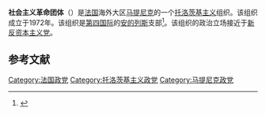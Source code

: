 '''社会主义革命团体'''（{{lang-fr|Groupe révolution socialiste}}）是[[法国|法国]]海外大区[[马提尼克|马提尼克]]的一个[[托洛茨基主义|托洛茨基主义]]组织。该组织成立于1972年。该组织是[[第四国际|第四国际]]的[[安的列斯群島|安的列斯]]支部<ref>{{Cite web |url=https://fourth.international/amerique-latine/36 |title=Groupe révolution socialiste |access-date=2021-03-03 |archive-date=2021-06-03 |archive-url=https://web.archive.org/web/20210603005755/https://fourth.international/amerique-latine/36 |dead-url=no }}</ref>。该组织的政治立场接近于[[新反资本主义党|新反资本主义党]]。

== 参考文献 ==
{{reflist}}

[[Category:法国政党|Category:法国政党]]
[[Category:托洛茨基主义政党|Category:托洛茨基主义政党]]
[[Category:马提尼克政党|Category:马提尼克政党]]